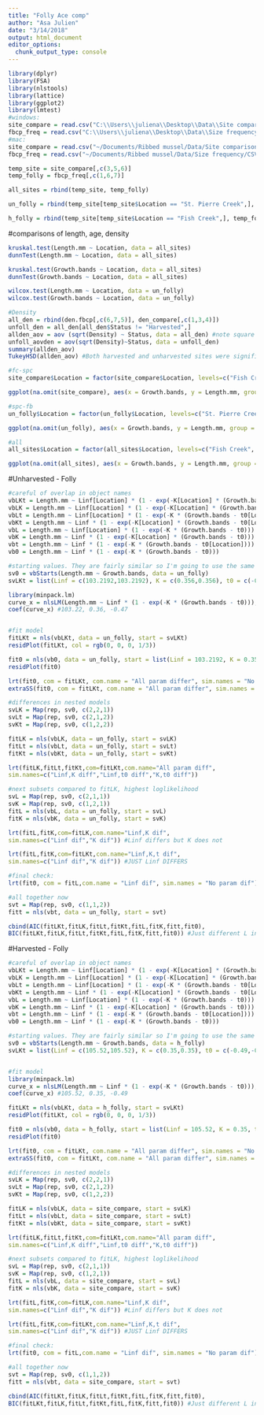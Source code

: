```yaml
---
title: "Folly Ace comp"
author: "Asa Julien"
date: "3/14/2018"
output: html_document
editor_options: 
  chunk_output_type: console
---
```


```r
library(dplyr)
library(FSA)
library(nlstools)
library(lattice)
library(ggplot2)
library(lmtest)
#windows:
site_compare = read.csv("C:\\Users\\juliena\\Desktop\\Data\\Site comparison\\CSV files\\Comparison.csv")
fbcp_freq = read.csv("C:\\Users\\juliena\\Desktop\\Data\\Size frequency\\CSV files\\sizeagefreq_fbcp.csv")
#mac:
site_compare = read.csv("~/Documents/Ribbed mussel/Data/Site comparison/CSV files/Comparison.csv")
fbcp_freq = read.csv("~/Documents/Ribbed mussel/Data/Size frequency/CSV files/sizeagefreq_fbcp.csv")

temp_site = site_compare[,c(3,5,6)]
temp_folly = fbcp_freq[,c(1,6,7)]

all_sites = rbind(temp_site, temp_folly)

un_folly = rbind(temp_site[temp_site$Location == "St. Pierre Creek",], temp_folly)

h_folly = rbind(temp_site[temp_site$Location == "Fish Creek",], temp_folly)
```

#comparisons of length, age, density
```r
kruskal.test(Length.mm ~ Location, data = all_sites)
dunnTest(Length.mm ~ Location, data = all_sites)

kruskal.test(Growth.bands ~ Location, data = all_sites)
dunnTest(Growth.bands ~ Location, data = all_sites)

wilcox.test(Length.mm ~ Location, data = un_folly)
wilcox.test(Growth.bands ~ Location, data = un_folly)

#Density
all_den = rbind(den.fbcp[,c(6,7,5)], den_compare[,c(1,3,4)])
unfoll_den = all_den[all_den$Status != "Harvested",]
allden_aov = aov (sqrt(Density) ~ Status, data = all_den) #note square root transformation
unfoll_aovden = aov(sqrt(Density)~Status, data = unfoll_den)
summary(allden_aov)
TukeyHSD(allden_aov) #Both harvested and unharvested sites were significantly greater in density than the Folly site, not from each other though

#fc-spc
site_compare$Location = factor(site_compare$Location, levels=c("Fish Creek", "St. Pierre Creek"), labels=c("Fish Creek (harvested)", "St. Pierre Creek (unharvested)"))

ggplot(na.omit(site_compare), aes(x = Growth.bands, y = Length.mm, group = Location)) + geom_point(aes(colour = Location)) + geom_smooth(method = "nls", formula = y ~ Linf * (1 - exp(-K * (x - t0))), method.args = list(start=c(Linf = 108.54, K = 0.29, t0 = -0.65)), se=F, aes(col = Location)) + scale_y_continuous(name = "Length (mm)", limits = c(0, 120)) + xlab("Age (growth bands)")

#spc-fb
un_folly$Location = factor(un_folly$Location, levels=c("St. Pierre Creek", "Folly Beach County Park (side B)"), labels=c("St. Pierre Creek (unharvested)", "Folly Beach"))

ggplot(na.omit(un_folly), aes(x = Growth.bands, y = Length.mm, group = Location)) + geom_point(aes(colour = Location)) + geom_smooth(method = "nls", formula = y ~ Linf * (1 - exp(-K * (x - t0))), method.args = list(start=c(Linf = 108.54, K = 0.29, t0 = -0.65)), se=F, aes(col = Location)) + scale_y_continuous(name = "Length (mm)", limits = c(0, 120)) + xlab("Age (growth bands)")

#all
all_sites$Location = factor(all_sites$Location, levels=c("Fish Creek", "St. Pierre Creek", "Folly Beach County Park (side B)"), labels=c("Harvested ACE", "Unharvested ACE", "Folly Beach"))

ggplot(na.omit(all_sites), aes(x = Growth.bands, y = Length.mm, group = Location)) + geom_point(aes(colour = Location), alpha = 0.3) + geom_smooth(method = "nls", formula = y ~ Linf * (1 - exp(-K * (x - t0))), method.args = list(start=c(Linf = 108.54, K = 0.29, t0 = -0.65)), se=F, aes(col = Location)) + scale_y_continuous(name = "Total length (mm)", limits = c(0, 120)) + xlab("Age (growth bands)") + theme_bw() + theme(panel.border = element_blank(), panel.grid.major = element_blank(),panel.grid.minor = element_blank(), axis.line = element_line(colour = "black"))+theme(axis.title = element_text(size = 15), strip.text = element_text(size=15), axis.text.x = element_text(size=13), axis.text.y = element_text(size = 13)) + theme(legend.text=element_text(size=8))

```

#Unharvested - Folly
```r
#careful of overlap in object names
vbLKt = Length.mm ~ Linf[Location] * (1 - exp(-K[Location] * (Growth.bands - t0[Location])))
vbLK = Length.mm ~ Linf[Location] * (1 - exp(-K[Location] * (Growth.bands - t0)))
vbLt = Length.mm ~ Linf[Location] * (1 - exp(-K * (Growth.bands - t0[Location])))
vbKt = Length.mm ~ Linf * (1 - exp(-K[Location] * (Growth.bands - t0[Location])))
vbL = Length.mm ~ Linf[Location] * (1 - exp(-K * (Growth.bands - t0)))
vbK = Length.mm ~ Linf * (1 - exp(-K[Location] * (Growth.bands - t0)))
vbt = Length.mm ~ Linf * (1 - exp(-K * (Growth.bands - t0[Location])))
vb0 = Length.mm ~ Linf * (1 - exp(-K * (Growth.bands - t0)))

#starting values. They are fairly similar so I'm going to use the same for each group (pooled).
sv0 = vbStarts(Length.mm ~ Growth.bands, data = un_folly)
svLKt = list(Linf = c(103.2192,103.2192), K = c(0.356,0.356), t0 = c(-0.4745,-0.4745))

library(minpack.lm)
curve_x = nlsLM(Length.mm ~ Linf * (1 - exp(-K * (Growth.bands - t0))), start = sv0, data = un_folly)
coef(curve_x) #103.22, 0.36, -0.47


#fit model
fitLKt = nls(vbLKt, data = un_folly, start = svLKt)
residPlot(fitLKt, col = rgb(0, 0, 0, 1/3))

fit0 = nls(vb0, data = un_folly, start = list(Linf = 103.2192, K = 0.356, t0 = -0.4745))
residPlot(fit0)

lrt(fit0, com = fitLKt, com.name = "All param differ", sim.names = "No param differ") #Differences!
extraSS(fit0, com = fitLKt, com.name = "All param differ", sim.names = "No param differ")

#differences in nested models
svLK = Map(rep, sv0, c(2,2,1))
svLt = Map(rep, sv0, c(2,1,2))
svKt = Map(rep, sv0, c(1,2,2))

fitLK = nls(vbLK, data = un_folly, start = svLK)
fitLt = nls(vbLt, data = un_folly, start = svLt)
fitKt = nls(vbKt, data = un_folly, start = svKt)

lrt(fitLK,fitLt,fitKt,com=fitLKt,com.name="All param diff",
sim.names=c("Linf,K diff","Linf,t0 diff","K,t0 diff"))

#next subsets compared to fitLK, highest loglikelihood
svL = Map(rep, sv0, c(2,1,1))
svK = Map(rep, sv0, c(1,2,1))
fitL = nls(vbL, data = un_folly, start = svL)
fitK = nls(vbK, data = un_folly, start = svK)

lrt(fitL,fitK,com=fitLK,com.name="Linf,K dif",
sim.names=c("Linf dif","K dif")) #Linf differs but K does not

lrt(fitL,fitK,com=fitLKt,com.name="Linf,K,t dif",
sim.names=c("Linf dif","K dif")) #JUST Linf DIFFERS

#final check:
lrt(fit0, com = fitL,com.name = "Linf dif", sim.names = "No param dif")

#all together now
svt = Map(rep, sv0, c(1,1,2))
fitt = nls(vbt, data = un_folly, start = svt)

cbind(AIC(fitLKt,fitLK,fitLt,fitKt,fitL,fitK,fitt,fit0),
BIC(fitLKt,fitLK,fitLt,fitKt,fitL,fitK,fitt,fit0)) #Just different L inf seems to be the best model I think
```

#Harvested - Folly
```r
#careful of overlap in object names
vbLKt = Length.mm ~ Linf[Location] * (1 - exp(-K[Location] * (Growth.bands - t0[Location])))
vbLK = Length.mm ~ Linf[Location] * (1 - exp(-K[Location] * (Growth.bands - t0)))
vbLt = Length.mm ~ Linf[Location] * (1 - exp(-K * (Growth.bands - t0[Location])))
vbKt = Length.mm ~ Linf * (1 - exp(-K[Location] * (Growth.bands - t0[Location])))
vbL = Length.mm ~ Linf[Location] * (1 - exp(-K * (Growth.bands - t0)))
vbK = Length.mm ~ Linf * (1 - exp(-K[Location] * (Growth.bands - t0)))
vbt = Length.mm ~ Linf * (1 - exp(-K * (Growth.bands - t0[Location])))
vb0 = Length.mm ~ Linf * (1 - exp(-K * (Growth.bands - t0)))

#starting values. They are fairly similar so I'm going to use the same for each group (pooled).
sv0 = vbStarts(Length.mm ~ Growth.bands, data = h_folly)
svLKt = list(Linf = c(105.52,105.52), K = c(0.35,0.35), t0 = c(-0.49,-0.49))


#fit model
library(minpack.lm)
curve_x = nlsLM(Length.mm ~ Linf * (1 - exp(-K * (Growth.bands - t0))), start = sv0, data = h_folly)
coef(curve_x) #105.52, 0.35, -0.49

fitLKt = nls(vbLKt, data = h_folly, start = svLKt)
residPlot(fitLKt, col = rgb(0, 0, 0, 1/3))

fit0 = nls(vb0, data = h_folly, start = list(Linf = 105.52, K = 0.35, t0 = -0.49))
residPlot(fit0)

lrt(fit0, com = fitLKt, com.name = "All param differ", sim.names = "No param differ") #Differences!
extraSS(fit0, com = fitLKt, com.name = "All param differ", sim.names = "No param differ")

#differences in nested models
svLK = Map(rep, sv0, c(2,2,1))
svLt = Map(rep, sv0, c(2,1,2))
svKt = Map(rep, sv0, c(1,2,2))

fitLK = nls(vbLK, data = site_compare, start = svLK)
fitLt = nls(vbLt, data = site_compare, start = svLt)
fitKt = nls(vbKt, data = site_compare, start = svKt)

lrt(fitLK,fitLt,fitKt,com=fitLKt,com.name="All param diff",
sim.names=c("Linf,K diff","Linf,t0 diff","K,t0 diff"))

#next subsets compared to fitLK, highest loglikelihood
svL = Map(rep, sv0, c(2,1,1))
svK = Map(rep, sv0, c(1,2,1))
fitL = nls(vbL, data = site_compare, start = svL)
fitK = nls(vbK, data = site_compare, start = svK)

lrt(fitL,fitK,com=fitLK,com.name="Linf,K dif",
sim.names=c("Linf dif","K dif")) #Linf differs but K does not

lrt(fitL,fitK,com=fitLKt,com.name="Linf,K,t dif",
sim.names=c("Linf dif","K dif")) #JUST Linf DIFFERS

#final check:
lrt(fit0, com = fitL,com.name = "Linf dif", sim.names = "No param dif")

#all together now
svt = Map(rep, sv0, c(1,1,2))
fitt = nls(vbt, data = site_compare, start = svt)

cbind(AIC(fitLKt,fitLK,fitLt,fitKt,fitL,fitK,fitt,fit0),
BIC(fitLKt,fitLK,fitLt,fitKt,fitL,fitK,fitt,fit0)) #Just different L inf seems to be the best model I think
```


```r

```

